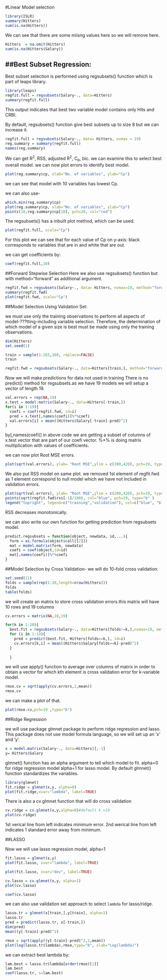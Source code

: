 #Linear Model selection


```{r}
library(ISLR)
summary(Hitters)
sum(is.na(Hitters))
```

We can see that there are some miisng values here so we will remove here.

```{r}
Hitters  = na.omit(Hitters)
sum(is.na(Hitters$Salary))
```
##Best Subset Regression:
-------------------------
Best subset selection is performed using regsubsets() function which is part of leaps library.

```{r}
library(leaps)
regfit.full = regsubsets(Salary~., data=Hitters)
summary(regfit.full)
```
This output indicates that best two variable model contains only Hits and CRBI.

By default, regsubsets() function give best subsets up to size 8 but we can increase it.

```{r}
regfit.full = regsubsets(Salary~., data= Hitters, nvmax = 19)
reg.summary = summary(regfit.full)
names(reg.summary)
```
We can get R^2^, RSS, adjusted R^2^, C~p~, bic. we can examine this to select best overall model.
we can now plot errors to identify best model.

```{r}
plot(reg.summary$cp, xlab="No. of variables", ylab="Cp")
```

we can see that model with 10 variables has lowest Cp.

 we can also use-
```{r}
which.min(reg.summary$cp)
plot(reg.summary$cp, xlab="No. of variables", ylab="Cp")
points(10,reg.summary$cp[10], pch=20, col="red")
```

The regsubsets() has a inbuilt plot method, which can be used.

```{r}
plot(regfit.full, scale="Cp")
```

For this plot we can see that for each value of Cp on y-axis:
black corresponds to variables that are in and white that are out.

we can get coefficients by:
```{r}
coef(regfit.full,10)
```


##Forward Stepwise Selection
Here we also use regsubsets() function but with method="forward" as additional argument.

```{r}
regfit.fwd = regsubsets(Salary~., data= Hitters, nvmax=19, method="forward")
summary(regfit.fwd)
plot(regfit.fwd, scale="Cp")
```



##Model Selection Using Validation Set:

we must use only the training observations to perform all aspects of model-???tting-including variable selection. Therefore, the determination of which model of a given size is best must be made using only the training observations.


```{r}
dim(Hitters)
set.seed(1)
```

```{r}
train = sample(1:263,180, replace=FALSE)
train
```

```{r}
regfit.fwd = regsubsets(Salary~., data=Hitters[train,], method="forward", nvmax=19)
```

Now we will make predictions for data not used in training There is no predict() method for regsubsets.as we have 19 models we will setup a vector of length 19.

```{r}
val.errors = rep(NA,19)
x.test = model.matrix(Salary~., data=Hitters[-train,])
for(i in 1:19){
  coefi = coef(regfit.fwd, id=i)
  pred = x.test[,names(coefi)]%*%coefi
  val.errors[i] = mean((Hitters$Salary[-train]-pred)^2)
}
```
by[,names(coefi)] in above code we are getting a subset of columns of x.test vector that are part of our coefi vector.
%*% is doing matrix multiplication with values of coefficients.


we can now plot Root MSE errors.
 
```{r}
plot(sqrt(val.errors), ylab= "Root MSE",ylim = c(300,420), pch=19, type="b")
```

We also put RSS model on same plot. we removed 1st element of regfit.fwd as 1 element correspond to null model which we have not included in validation errors.
```{r}
plot(sqrt(val.errors), ylab= "Root MSE",ylim = c(200,420), pch=19, type="b")
points(sqrt(regfit.fwd$rss[-1]/180), col="blue", pch=19, type="b" )
legend("topright", legend=c("training","validation"), col=c("blue", "black"), pch=19)
```
RSS decreases monotonically.

we can also write our own function for getting prediction from regsubsets model.

```{r}
predict.regsubsets = function(object, newdata, id,...){
  form = as.formula(object$call[[2]])
  mat = model.matrix(form, newdata)
  coefi = coef(object,id=id)
  mat[,names(coefi)]%*%coefi
}
```

##Model Selection by Cross Validation-
we will do 10-fold cross validation.
```{r}
set.seed(11)
folds = sample(rep(1:10,length=nrow(Hitters)))
folds
table(folds)
```

we will create an matrix to store cross validation errors.this matrix will have 10 rows and 19 columns
```{r}
cv.errors = matrix(NA,10,19)
```

```{r}
for(k in 1:10){
  best.fit = regsubsets(Salary~., data=Hitters[folds!=k,],nvmax=19, method="forward" )
  for (i in 1:19){
    pred = predict(best.fit, Hitters[folds==k,], id=i)
    cv.errors[k,i] = mean((Hitters$Salary[folds==k]-pred)^2)
  }
  
  }
```


we will use apply() function to average over columns of matrix in order to obtain a vector for which kth element is cross validation error for k-variable model.

```{r}
rmse.cv = sqrt(apply(cv.errors,2,mean))
rmse.cv
```
we can make a plot of that.
```{r}
plot(rmse.cv,pch=19 ,type="b")
```

##Ridge Regression


we will use package glmnet package to perform ridge regression and lasso. This package does not use model formula language, so we will set up an 'x' and 'y'.

```{r}
x = model.matrix(Salary~., data=Hitters)[,-1]
y= Hitters$Salary
```

glmnet() function has an alpha argument to tell which model to fit. 
alpha=0 for ridge regression model
alpha=1 for lasso model.
By default glmnet() function standardizes the variables.

```{r}
library(glmnet)
fit.ridge = glmnet(x,y, alpha=0)
plot(fit.ridge,xvar="lambda", label=TRUE)

```
There is also a cv.glmnet function that will do cross validation
```{r}
cv.ridge = cv.glmnet(x,y,alpha=0)#default k =10
plot(cv.ridge)
```
1st verical line from left indicates minimum error.
2nd werical line from left indicates 1 standard error away from minimum.

##LASSO

Now we will use lasso regression model, alpha=1

```{r}
fit.lasso = glmnet(x,y)
plot(fit.lasso, xvar="lambda", label=TRUE)
```
```{r}
plot(fit.lasso, xvar="dev", label=TRUE)
```

```{r}
cv.lasso = cv.glmnet(x,y, alpha=1)
plot(cv.lasso)
```

```{r}
coef(cv.lasso)
```


we can also use validation set approach to select `lambda` for lasso/ridge.

```{r}
lasso.tr = glmnet(x[train,],y[train], alpha=1)
lasso.tr
pred = predict(lasso.tr, x[-train,])
dim(pred)
mean((y[-train]-pred)^2)
```



```{r}
rmse = sqrt(apply((y[-train]-pred)^2,2,mean))
plot(log(lasso.tr$lambda),rmse,type="b", xlab="Log(lambda)")

```
we can extract best lambda by:
```{r}
lam.best = lasso.tr$lambda[order(rmse)[1]]
lam.best
coef(lasso.tr, s=lam.best)
```





